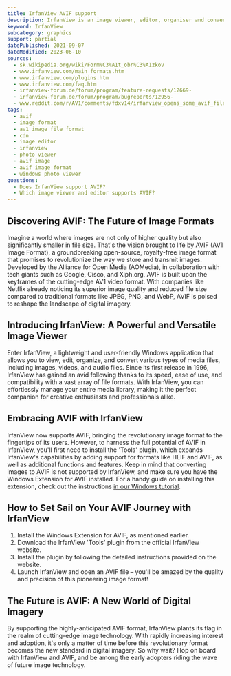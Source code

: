 ```yaml
---
title: IrfanView AVIF support
description: IrfanView is an image viewer, editor, organiser and converter. Find out how you can use AVIF images in IrfanView.
keyword: IrfanView
subcategory: graphics
support: partial
datePublished: 2021-09-07
dateModified: 2023-06-10
sources:
  - sk.wikipedia.org/wiki/Form%C3%A1t_obr%C3%A1zkov
  - www.irfanview.com/main_formats.htm
  - www.irfanview.com/plugins.htm
  - www.irfanview.com/faq.htm
  - irfanview-forum.de/forum/program/feature-requests/12669-
  - irfanview-forum.de/forum/program/bugreports/12956-
  - www.reddit.com/r/AV1/comments/fdxv14/irfanview_opens_some_avif_files/
tags:
  - avif
  - image format
  - av1 image file format
  - cdn
  - image editor
  - irfanview
  - photo viewer
  - avif image
  - avif image format
  - windows photo viewer
questions:
  - Does IrfanView support AVIF?
  - Which image viewer and editor supports AVIF?
---
```


## Discovering AVIF: The Future of Image Formats

Imagine a world where images are not only of higher quality but also significantly smaller in file size. That's the vision brought to life by AVIF (AV1 Image Format), a groundbreaking open-source, royalty-free image format that promises to revolutionize the way we store and transmit images. Developed by the Alliance for Open Media (AOMedia), in collaboration with tech giants such as Google, Cisco, and Xiph.org, AVIF is built upon the keyframes of the cutting-edge AV1 video format. With companies like Netflix already noticing its superior image quality and reduced file size compared to traditional formats like JPEG, PNG, and WebP, AVIF is poised to reshape the landscape of digital imagery.

## Introducing IrfanView: A Powerful and Versatile Image Viewer

Enter IrfanView, a lightweight and user-friendly Windows application that allows you to view, edit, organize, and convert various types of media files, including images, videos, and audio files. Since its first release in 1996, IrfanView has gained an avid following thanks to its speed, ease of use, and compatibility with a vast array of file formats. With IrfanView, you can effortlessly manage your entire media library, making it the perfect companion for creative enthusiasts and professionals alike.

## Embracing AVIF with IrfanView

IrfanView now supports AVIF, bringing the revolutionary image format to the fingertips of its users. However, to harness the full potential of AVIF in IrfanView, you'll first need to install the 'Tools' plugin, which expands IrfanView's capabilities by adding support for formats like HEIF and AVIF, as well as additional functions and features. Keep in mind that converting images to AVIF is not supported by IrfanView, and make sure you have the Windows Extension for AVIF installed. For a handy guide on installing this extension, check out the instructions [in our Windows tutorial](/blog/tutorials/windows/).

## How to Set Sail on Your AVIF Journey with IrfanView

1. Install the Windows Extension for AVIF, as mentioned earlier.
2. Download the IrfanView 'Tools' plugin from the official IrfanView website.
3. Install the plugin by following the detailed instructions provided on the website.
4. Launch IrfanView and open an AVIF file – you'll be amazed by the quality and precision of this pioneering image format!

## The Future is AVIF: A New World of Digital Imagery

By supporting the highly-anticipated AVIF format, IrfanView plants its flag in the realm of cutting-edge image technology. With rapidly increasing interest and adoption, it's only a matter of time before this revolutionary format becomes the new standard in digital imagery. So why wait? Hop on board with IrfanView and AVIF, and be among the early adopters riding the wave of future image technology.
